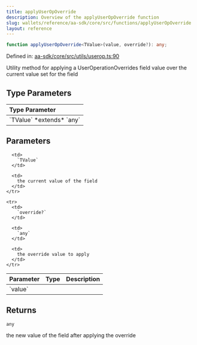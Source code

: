 ```yaml
---
title: applyUserOpOverride
description: Overview of the applyUserOpOverride function
slug: wallets/reference/aa-sdk/core/src/functions/applyUserOpOverride
layout: reference
---
```


```ts
function applyUserOpOverride<TValue>(value, override?): any;
```

Defined in: [aa-sdk/core/src/utils/userop.ts:90](https://github.com/alchemyplatform/aa-sdk/blob/08da565ff1e1b5bcae4581d79993c4ed9e522c16/aa-sdk/core/src/utils/userop.ts#L90)

Utility method for applying a UserOperationOverrides field value
over the current value set for the field

## Type Parameters

<table>
  <thead>
    <tr>
      <th align="left">Type Parameter</th>
    </tr>
  </thead>

  <tbody>
    <tr>
      <td>
        `TValue` *extends* `any`
      </td>
    </tr>
  </tbody>
</table>

## Parameters

<table>
  <thead>
    <tr>
      <th align="left">Parameter</th>
      <th align="left">Type</th>
      <th align="left">Description</th>
    </tr>
  </thead>

  <tbody>
    <tr>
      <td>
        `value`
      </td>

      <td>
        `TValue`
      </td>

      <td>
        the current value of the field
      </td>
    </tr>

    <tr>
      <td>
        `override?`
      </td>

      <td>
        `any`
      </td>

      <td>
        the override value to apply
      </td>
    </tr>

  </tbody>
</table>

## Returns

`any`

the new value of the field after applying the override
